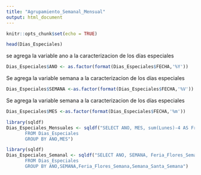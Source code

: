 ```yaml
---
title: "Agrupamiento_Semanal_Mensual"
output: html_document
---
```


```r
knitr::opts_chunk$set(echo = TRUE)
```

```r
head(Dias_Especiales)
```




se agrega la variable ano a la caracterizacion de los días especiales

```r
Dias_Especiales$ANO <- as.factor(format(Dias_Especiales$FECHA,'%Y'))
```

Se agrega la variable semana a la caracterizacion de los días especiales

```r
Dias_Especiales$SEMANA <-as.factor(format(Dias_Especiales$FECHA,'%V'))
```

Se agrega la variable semana a la caracterizacion de los días especiales

```r
Dias_Especiales$MES <-as.factor(format(Dias_Especiales$FECHA,'%m'))
```


```r
library(sqldf)
Dias_Especiales_Mensuales <- sqldf("SELECT ANO, MES, sum(Lunes)-4 AS Freq_lunes, sum(martes)-4 AS Freq_martes, sum(miercoles)-4 AS Freq_miercoles, sum(jueves)-4 AS Freq_jueves, sum(viernes)-4 AS Freq_viernes, sum(sabado)-4 AS Freq_sabado, sum(domingo)-4 AS Freq_domingo, sum(Feriado_Lunes+Feriado_Otro) as Feriados
       FROM Dias_Especiales
       GROUP BY ANO,MES")
```

```r
library(sqldf)
Dias_Especiales_Semanal <- sqldf("SELECT ANO, SEMANA, Feria_Flores_Semana,Semana_Santa_Semana, sum(Feriado_Lunes) as Feriados_Lunes, sum(Feriado_Otro) as Feriados_Otros
       FROM Dias_Especiales
       GROUP BY ANO,SEMANA,Feria_Flores_Semana,Semana_Santa_Semana")
```


